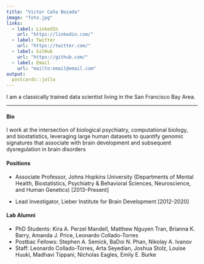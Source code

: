 ```yaml
---
title: "Victor Caña Bozada"
image: "foto.jpg"
links:
  - label: LinkedIn
    url: "https://linkedin.com/"
  - label: Twitter
    url: "https://twitter.com/"
  - label: GitHub
    url: "https://github.com/"
  - label: Email
    url: "mailto:email@email.com"
output:
  postcards::jolla
---
```

 
I am a classically trained data scientist living in the San Francisco Bay Area. 

-----


#### Bio 

I work at the intersection of biological psychiatry, computational biology, and biostatistics, leveraging large human datasets to quantify genomic signatures that associate with brain development and subsequent dysregulation in brain disorders 

#### Positions

- Associate Professor, Johns Hopkins University (Departments of Mental Health, Biostatistics, Psychiatry & Behavioral Sciences, Neuroscience, and Human Genetics) [2013-Present]

- Lead Investigator, Lieber Institute for Brain Development [2012-2020]

#### Lab Alumni

- PhD Students: Kira A. Perzel Mandell, Matthew Nguyen Tran, Brianna K. Barry, Amanda J. Price, Leonardo Collado-Torres
- Postbac Fellows: Stephen A. Semick, BaDoi N. Phan, Nikolay A. Ivanov
- Staff: Leonardo Collado-Torres, Arta Seyedian, Joshua Stolz, Louise Huuki, Madhavi Tippani, Nicholas Eagles, Emily E. Burke

